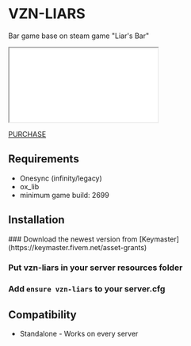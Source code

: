
# VZN-LIARS

Bar game base on steam game "Liar's Bar"

<iframe
    className="aspect-video w-full"
    src={"https://www.youtube.com/embed/lHhl9R4Sc6Y"}
    title="VZN Liars preview"
    allow="accelerometer; autoplay; clipboard-write; encrypted-media; gyroscope; picture-in-picture"
></iframe>

[PURCHASE](https://vzn-scripts.tebex.io/package/6633623)

## Requirements

-   Onesync (infinity/legacy)
-   ox_lib
-   minimum game build: 2699

## Installation

<Steps>
### Download the newest version from [Keymaster](https://keymaster.fivem.net/asset-grants)

### Put vzn-liars in your server resources folder

### Add `ensure vzn-liars` to your server.cfg

</Steps>

## Compatibility

-   Standalone - Works on every server

